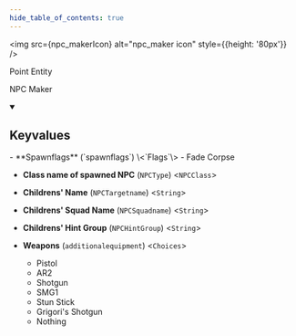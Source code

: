```yaml
---
hide_table_of_contents: true
---
```


<!---
!!!!!!
THIS PAGE IS AUTOGENERATED FROM GAME FGD DEFINITIONS!
DO NOT EDIT MANUALLY!
!!!!!!

In order to make edits, you can make an annotation file in /fgd_dump_overrides
-->



<img src={npc_makerIcon} alt="npc_maker icon" style={{height: '80px'}} />

Point Entity

NPC Maker

<details open>
<summary><h2>Keyvalues</h2></summary>
- **Spawnflags** (`spawnflags`) \<`Flags`\>
  - Fade Corpse


- **Class name of spawned NPC** (`NPCType`) \<`NPCClass`\>

- **Childrens' Name** (`NPCTargetname`) \<`String`\>

- **Childrens' Squad Name** (`NPCSquadname`) \<`String`\>

- **Childrens' Hint Group** (`NPCHintGroup`) \<`String`\>

- **Weapons** (`additionalequipment`) \<`Choices`\>
  - Pistol
  - AR2
  - Shotgun
  - SMG1
  - Stun Stick
  - Grigori's Shotgun
  - Nothing



 </details>

